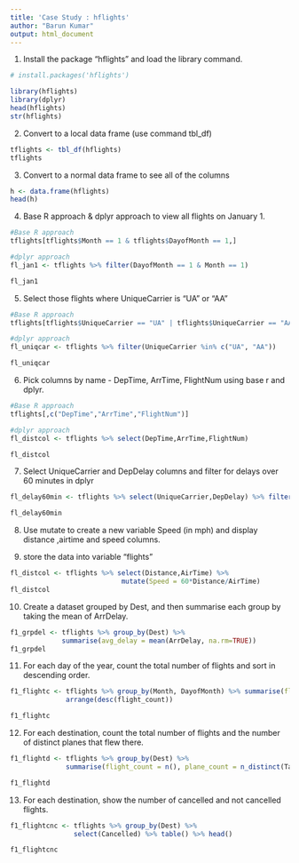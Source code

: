 ---
title: 'Case Study : hflights'
author: "Barun Kumar"
output: html_document
---

1.	Install the package "hflights" and load the library command.

```{r}

# install.packages('hflights')

library(hflights)
library(dplyr)
head(hflights)
str(hflights)

```


2.	Convert to a local data frame (use command tbl_df)

```{r}

tflights <- tbl_df(hflights)
tflights

```


3.	Convert to a normal data frame to see all of the columns


```{r}

h <- data.frame(hflights)
head(h)

```


4.	Base R approach & dplyr approach to view all flights on January 1.

```{r}

#Base R approach
tflights[tflights$Month == 1 & tflights$DayofMonth == 1,]

```




```{r}

#dplyr approach            
fl_jan1 <- tflights %>% filter(DayofMonth == 1 & Month == 1)  

fl_jan1

```


5.	Select those flights where UniqueCarrier is "UA" or "AA"

```{r}

#Base R approach
tflights[tflights$UniqueCarrier == "UA" | tflights$UniqueCarrier == "AA",] 
```




```{r}

#dplyr approach 
fl_uniqcar <- tflights %>% filter(UniqueCarrier %in% c("UA", "AA")) 

fl_uniqcar

```


6.	Pick columns by name - DepTime, ArrTime, FlightNum using base r and dplyr.

```{r}

#Base R approach
tflights[,c("DepTime","ArrTime","FlightNum")]

```




```{r}

#dplyr approach
fl_distcol <- tflights %>% select(DepTime,ArrTime,FlightNum)

fl_distcol

```


7.	Select UniqueCarrier and DepDelay columns and filter for delays over 60 minutes in dplyr

```{r}

fl_delay60min <- tflights %>% select(UniqueCarrier,DepDelay) %>% filter(DepDelay > 60) 

fl_delay60min

```


8.	Use mutate to create a new variable Speed (in mph) and  display distance ,airtime and speed columns.

9.	store the data into variable "flights"


```{r}

fl_distcol <- tflights %>% select(Distance,AirTime) %>% 
                            mutate(Speed = 60*Distance/AirTime)
fl_distcol

```


10.	Create a dataset grouped by Dest, and then summarise each group by taking the mean of ArrDelay.

```{r}

f1_grpdel <- tflights %>% group_by(Dest) %>%
             summarise(avg_delay = mean(ArrDelay, na.rm=TRUE))
f1_grpdel

```


11.	For each day of the year, count the total number of flights and sort in descending order.

```{r}

f1_flightc <- tflights %>% group_by(Month, DayofMonth) %>% summarise(flight_count = n()) %>%
              arrange(desc(flight_count))

f1_flightc  

```


12.	For each destination, count the total number of flights and the number of distinct planes that flew there.

```{r}

f1_flightd <- tflights %>% group_by(Dest) %>%
              summarise(flight_count = n(), plane_count = n_distinct(TailNum))

f1_flightd

```


13.	For each destination, show the number of cancelled and not cancelled flights.

```{r}

f1_flightcnc <- tflights %>% group_by(Dest) %>%
                select(Cancelled) %>% table() %>% head()

f1_flightcnc

```

